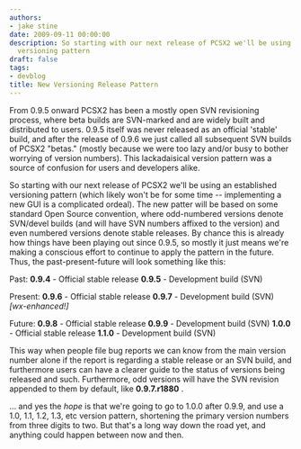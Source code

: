 ```yaml
---
authors:
- jake stine
date: 2009-09-11 00:00:00
description: So starting with our next release of PCSX2 we'll be using an established
  versioning pattern
draft: false
tags:
- devblog
title: New Versioning Release Pattern
---
```


From 0.9.5 onward PCSX2 has been a mostly open SVN revisioning process,
where beta builds are SVN-marked and are widely built and distributed to
users. 0.9.5 itself was never released as an official 'stable' build,
and after the release of 0.9.6 we just called all subsequent SVN builds
of PCSX2 "betas." (mostly because we were too lazy and/or busy to bother
worrying of version numbers). This lackadaisical version pattern was a
source of confusion for users and developers alike.

<!-- truncate -->

So starting with our next release of PCSX2 we'll be using an established
versioning pattern (which likely won't be for some time -- implementing
a new GUI is a complicated ordeal). The new patter will be based on some
standard Open Source convention, where odd-numbered versions denote
SVN/devel builds (and will have SVN numbers affixed to the version) and
even numbered versions denote stable releases. By chance this is already
how things have been playing out since 0.9.5, so mostly it just means
we're making a conscious effort to continue to apply the pattern in the
future. Thus, the past-present-future will look something like this:

Past:
**0.9.4** - Official stable release
**0.9.5** - Development build (SVN)

Present:
**0.9.6** - Official stable release
**0.9.7** - Development build (SVN) *\[wx-enhanced!\]*

Future:
**0.9.8** - Official stable release
**0.9.9** - Development build (SVN)
**1.0.0** - Official stable release
**1.1.0** - Development build (SVN)

This way when people file bug reports we can know from the main version
number alone if the report is regarding a stable release or an SVN
build, and furthermore users can have a clearer guide to the status of
versions being released and such. Furthermore, odd versions will have
the SVN revision appended to them by default, like **0.9.7.r1880** .

... and yes the *hope* is that we're going to go to 1.0.0 after 0.9.9,
and use a 1.0, 1.1, 1.2, 1.3, etc version pattern, shortening the
primary version numbers from three digits to two. But that's a long way
down the road yet, and anything could happen between now and then.